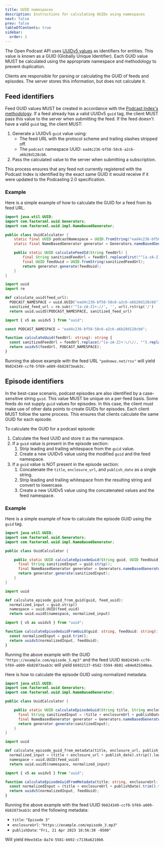 ```yaml
---
title: UUID namespaces
description: Instructions for calculating UUIDs using namespaces
next: false
prev: false
tableOfContents: true
sidebar:
  order: 2
---
```



The Open Podcast API uses [UUIDv5 values](https://www.rfc-editor.org/rfc/rfc9562.html#name-uuid-version-5) as identifiers for entities. This value is known as a GUID (Globally Unique Identifier). Each GUID value MUST be calculated using the appropriate namespace and methodology to prevent duplication.

Clients are responsible for parsing or calculating the GUID of feeds and episodes. The server stores this information, but does not calculate it.

## Feed identifiers

Feed GUID values MUST be created in accordance with the [Podcast Index's methodology](https://github.com/Podcastindex-org/podcast-namespace/blob/main/docs/tags/guid.md). If a feed already has a valid UUIDv5 `guid` tag, the client MUST pass this value to the server when submitting the feed. If the feed doesn't have a valid `guid` tag, the client MUST:

1. Generate a UUIDv5 `guid` value using:
   - The feed URL with the protocol scheme and trailing slashes stripped off.
   - The `podcast` namespace UUID: `ead4c236-bf58-58c6-a2c6-a6b28d128cb6`.
1. Pass the calculated value to the server when submitting a subscription.

This process ensures that any feed not currently registered with the Podcast Index is identified by the exact same GUID it would receive if it were updated to the Podcasting 2.0 specification.

### Example

Here is a simple example of how to calculate the GUID for a feed from its feed URL.

<Tabs>
  <TabItem label="Java">

  ```java
  import java.util.UUID;
  import com.fasterxml.uuid.Generators;
  import com.fasterxml.uuid.impl.NameBasedGenerator;

  public class UuidCalculator {
      static final UUID podcastNamespace = UUID.fromString("ead4c236-bf58-58c6-a2c6-a6b28d128cb6");
      static final NameBasedGenerator generator = Generators.nameBasedGenerator(podcastNamespace);

      public static UUID calculateFeedId(String feedUrl) {
          final String sanitizedFeedUrl = feedUrl.replaceFirst("^[a-zA-Z]+://", "").replaceAll("/+$", "");
          final UUID feedUuid = UUID.fromString(sanitizedFeedUrl);
          return generator.generate(feedUuid);
      }
  }
  ```
  
  </TabItem>
  <TabItem label="Python">

  ```py
  import uuid
  import re
  
  def calculate_uuid(feed_url):
    PODCAST_NAMESPACE = uuid.UUID("ead4c236-bf58-58c6-a2c6-a6b28d128cb6")
    sanitized_feed_url = re.sub(r'^[a-zA-Z]+://', '', url).rstrip('/')
    return uuid.uuid5(PODCAST_NAMESPACE, sanitized_feed_url)
  ```
  
  </TabItem>
  <TabItem label="Typescript">

  ```ts
  import { v5 as uuidv5 } from "uuid";

  const PODCAST_NAMESPACE = "ead4c236-bf58-58c6-a2c6-a6b28d128cb6";

  function calculateUuid(feedUrl: string): string {
    const sanitizedFeedUrl = feedUrl.replace(/^[a-zA-Z]+:\/\//, "").replace(/\/+$/, "");
    return uuidv5(feedUrl, PODCAST_NAMESPACE);
  }
  ```

  </TabItem>
</Tabs>

Running the above example with the feed URL `"podnews.net/rss"` will yield `9b024349-ccf0-5f69-a609-6b82873eab3c`.

## Episode identifiers

In the best-case scenario, podcast episodes are also identified by a case-sensitive string `guid`. This value MUST be unique on a per-feed basis. Some feeds do not supply `guid` values for episodes. In this case, the client must make use of other data points to create GUIDs for episodes. Each client MUST follow the same process. This ensures that clients calculate the same GUID for each episode.

To calculate the GUID for a podcast episode:

1. Calculate the feed UUID and store it as the namespace.
1. If a `guid` value is present in the episode section:
   1. Strip leading and trailing whitespace from the `guid` value.
   1. Create a new UUIDv5 value using the modified `guid` and the feed namespace.
1. If a `guid` value is NOT present in the episode section:
   1. Concatenate the `title`, `enclosure_url`, and `publish_date` as a single string.
   1. Strip leading and trailing whitespace from the resulting string and convert to lowercase.
   1. Create a new UUIDv5 value using the concatenated values and the feed namespace.

### Example

Here is a simple example of how to calculate the episode GUID using the `guid` tag.

<Tabs>
  <TabItem label="Java">

  ```java
  import java.util.UUID;
  import com.fasterxml.uuid.Generators;
  import com.fasterxml.uuid.impl.NameBasedGenerator;

  public class UuidCalculator {

      public static UUID calculateEpisodeGuid(String guid, UUID feedUuid) {
        final String sanitizedInput = guid.strip();
        final NameBasedGenerator generator = Generators.nameBasedGenerator(feedUuid);
        return generator.generate(sanitizedInput);
      }
  }
  ```
  
  </TabItem>
  <TabItem label="Python">

  ```py
  import uuid

  def calculate_episode_guid_from_guid(guid, feed_uuid):
    normalized_input = guid.strip()
    namespace = uuid.UUID(feed_uuid)
    return uuid.uuid5(namespace, normalized_input)
  ```
    
  </TabItem>
  <TabItem label="Typescript">

  ```ts
  import { v5 as uuidv5 } from "uuid";

  function calculateEpisodeGuidFromGuid(guid: string, feedUuid: string): string {
    const normalizedInput = guid.trim();
    return uuidv5(normalizedInput, feedUuid);
  }
  ```
  
  </TabItem>
</Tabs>

Running the above example with the GUID `"https://example.com/episode_3.mp3"` and the feed UUID `9b024349-ccf0-5f69-a609-6b82873eab3c` will yield `66932137-05d2-5594-8b01-e84e025340ea`.

Here is how to calculate the episode GUID using normalized metadata.

<Tabs>
  <TabItem label="Java">

  ```java
  import java.util.UUID;
  import com.fasterxml.uuid.Generators;
  import com.fasterxml.uuid.impl.NameBasedGenerator;

  public class UuidCalculator {

      public static UUID calculateEpisodeGuid(String title, String enclosureUrl, String publishDate, UUID feedUuid) {
        final String sanitizedInput = (title + enclosureUrl + publishDate).strip();
        final NameBasedGenerator generator = Generators.nameBasedGenerator(feedUuid);
        return generator.generate(sanitizedInput);
      }
  }
  ```
  
  </TabItem>
  <TabItem label="Python">

  ```py
  import uuid

  def calculate_episode_guid_from_metadata(title, enclosure_url, publish_date, feed_uuid):
    normalized_input = (title + enclosure_url + publish_date).strip().lower()
    namespace = uuid.UUID(feed_uuid)
    return uuid.uuid5(namespace, normalized_input)
  ```
    
  </TabItem>
  <TabItem label="Typescript">

  ```ts
  import { v5 as uuidv5 } from "uuid";

  function calculateEpisodeGuidFromMetadata(title: string, enclosureUrl: string, publishDate: string, feedUuid: string): string {
    const normalizedInput = (title + enclosureUrl + publishDate).trim().toLowerCase();
    return uuidv5(normalizedInput, feedUuid);
  }
  ```
  
  </TabItem>
</Tabs>

Running the above example with the feed UUID `9b024349-ccf0-5f69-a609-6b82873eab3c` and the following metadata:

- `title`: `"Episode 3"`
- `enclosureUrl`: `"https://example.com/episode_3.mp3"`
- `publishDate`: `"Fri, 21 Apr 2023 18:56:30 -0500"`

Will yield `09ee3d1e-8a74-5581-b692-c7136a6210b0`.


